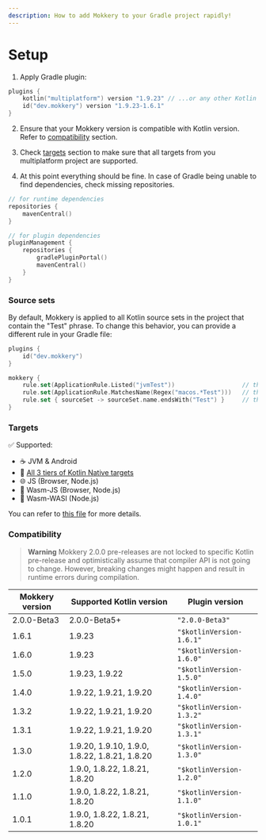 ```yaml
---
description: How to add Mokkery to your Gradle project rapidly!
---
```

# Setup

1. Apply Gradle plugin:
```kotlin
plugins {
    kotlin("multiplatform") version "1.9.23" // ...or any other Kotlin plugin
    id("dev.mokkery") version "1.9.23-1.6.1"
}
```
2. Ensure that your Mokkery version is compatible with Kotlin version. Refer to [compatibility](#compatibility) section.

3. Check [targets](#targets) section to make sure that all targets from you multiplatform project are supported.

4. At this point everything should be fine. In case of Gradle being unable to find dependencies, check missing repositories.
```kotlin
// for runtime dependencies
repositories {
    mavenCentral()
}
```
```kotlin
// for plugin dependencies
pluginManagement {
    repositories {
        gradlePluginPortal()
        mavenCentral()
    }
}
```
### Source sets

By default, Mokkery is applied to all Kotlin source sets in the project that contain the "Test" phrase.
To change this behavior, you can provide a different rule in your Gradle file:
```kotlin
plugins {
    id("dev.mokkery")
}

mokkery {
    rule.set(ApplicationRule.Listed("jvmTest"))                   // this rule affects only jvmTest
    rule.set(ApplicationRule.MatchesName(Regex("macos.*Test")))   // this rule affects all "macos.*Test" source sets
    rule.set { sourceSet -> sourceSet.name.endsWith("Test") }     // this rule affects all ".*Test" source sets
}
```

### Targets

✅ Supported:
- ☕ JVM & Android
- 🔧 [All 3 tiers of Kotlin Native targets](https://kotlinlang.org/docs/native-target-support.html)
- 🌐 JS (Browser, Node.js)
- 🧪 Wasm-JS (Browser, Node.js)
- 🧪 Wasm-WASI (Node.js)

You can refer to [this file](https://github.com/lupuuss/Mokkery/blob/master/build-mokkery/src/main/kotlin/mokkery-multiplatform.gradle.kts) for more details.

### Compatibility

> **Warning**
> Mokkery 2.0.0 pre-releases are not locked to specific Kotlin pre-release and optimistically assume that compiler
> API is not going to change. However, breaking changes might happen and result in runtime errors during compilation.

| Mokkery version                  	 | Supported Kotlin version                               | Plugin version           |
|------------------------------------|--------------------------------------------------------|--------------------------|
| 2.0.0-Beta3 	                      | 2.0.0-Beta5+	                                          | `"2.0.0-Beta3"`          |
| 1.6.1 	                            | 1.9.23                                                 | `"$kotlinVersion-1.6.1"` |
| 1.6.0 	                            | 1.9.23                                                 | `"$kotlinVersion-1.6.0"` |
| 1.5.0 	                            | 1.9.23, 1.9.22	                                        | `"$kotlinVersion-1.5.0"` |
| 1.4.0 	                            | 1.9.22, 1.9.21, 1.9.20 	                               | `"$kotlinVersion-1.4.0"` |
| 1.3.2 	                            | 1.9.22, 1.9.21, 1.9.20  	                              | `"$kotlinVersion-1.3.2"` |
| 1.3.1 	                            | 1.9.22, 1.9.21, 1.9.20                                 | `"$kotlinVersion-1.3.1"` |
| 1.3.0 	                            | 1.9.20, 1.9.10, 1.9.0, 1.8.22, 1.8.21, 1.8.20        	 | `"$kotlinVersion-1.3.0"` |
| 1.2.0 	                            | 1.9.0, 1.8.22, 1.8.21, 1.8.20 	                        | `"$kotlinVersion-1.2.0"` |
| 1.1.0 	                            | 1.9.0, 1.8.22, 1.8.21, 1.8.20 	                        | `"$kotlinVersion-1.1.0"` |
| 1.0.1 	                            | 1.9.0, 1.8.22, 1.8.21, 1.8.20 	                        | `"$kotlinVersion-1.0.1"` |
